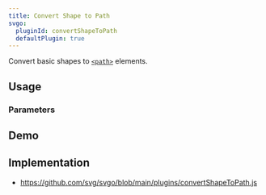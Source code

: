 ```yaml
---
title: Convert Shape to Path
svgo:
  pluginId: convertShapeToPath
  defaultPlugin: true
---
```


Convert basic shapes to [`<path>`](https://developer.mozilla.org/docs/Web/SVG/Element/path) elements.

## Usage

<PluginUsage />

### Parameters

<PluginParams />

## Demo

<PluginDemo />

## Implementation

- https://github.com/svg/svgo/blob/main/plugins/convertShapeToPath.js

